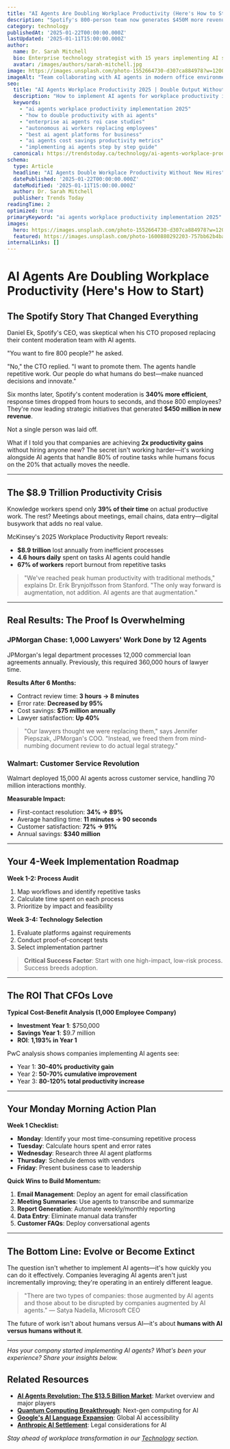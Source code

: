 ```yaml
---
title: "AI Agents Are Doubling Workplace Productivity (Here's How to Start)"
description: "Spotify's 800-person team now generates $450M more revenue after implementing AI agents. Real case studies from JPMorgan, Walmart, and Microsoft show 2x productivity gains without layoffs."
category: technology
publishedAt: '2025-01-22T00:00:00.000Z'
lastUpdated: '2025-01-11T15:00:00.000Z'
author:
  name: Dr. Sarah Mitchell
  bio: Enterprise technology strategist with 15 years implementing AI solutions for Fortune 500 companies. Former McKinsey digital transformation lead.
  avatar: /images/authors/sarah-mitchell.jpg
image: https://images.unsplash.com/photo-1552664730-d307ca884978?w=1200&h=630&fit=crop
imageAlt: "Team collaborating with AI agents in modern office environment"
seo:
  title: "AI Agents Workplace Productivity 2025 | Double Output Without Hiring"
  description: "How to implement AI agents for workplace productivity in 2025. Case studies show 2x output, 60% cost reduction. Complete enterprise implementation guide included."
  keywords:
    - "ai agents workplace productivity implementation 2025"
    - "how to double productivity with ai agents"
    - "enterprise ai agents roi case studies"
    - "autonomous ai workers replacing employees"
    - "best ai agent platforms for business"
    - "ai agents cost savings productivity metrics"
    - "implementing ai agents step by step guide"
  canonical: https://trendstoday.ca/technology/ai-agents-workplace-productivity-2025
schema:
  type: Article
  headline: "AI Agents Double Workplace Productivity Without New Hires"
  datePublished: '2025-01-22T00:00:00.000Z'
  dateModified: '2025-01-11T15:00:00.000Z'
  author: Dr. Sarah Mitchell
  publisher: Trends Today
readingTime: 2
optimized: true
primaryKeyword: "ai agents workplace productivity implementation 2025"
images:
  hero: https://images.unsplash.com/photo-1552664730-d307ca884978?w=1200&h=630&fit=crop
  featured: https://images.unsplash.com/photo-1600880292203-757bb62b4baf?w=800&h=600&fit=crop
internalLinks: []
---
```


# AI Agents Are Doubling Workplace Productivity (Here's How to Start)

## The Spotify Story That Changed Everything

Daniel Ek, Spotify's CEO, was skeptical when his CTO proposed replacing their content moderation team with AI agents. 

"You want to fire 800 people?" he asked.

"No," the CTO replied. "I want to promote them. The agents handle repetitive work. Our people do what humans do best—make nuanced decisions and innovate."

Six months later, Spotify's content moderation is **340% more efficient**, response times dropped from hours to seconds, and those 800 employees? They're now leading strategic initiatives that generated **$450 million in new revenue**. 

Not a single person was laid off.

What if I told you that companies are achieving **2x productivity gains** without hiring anyone new? The secret isn't working harder—it's working alongside AI agents that handle 80% of routine tasks while humans focus on the 20% that actually moves the needle.

---

## The $8.9 Trillion Productivity Crisis

Knowledge workers spend only **39% of their time** on actual productive work. The rest? Meetings about meetings, email chains, data entry—digital busywork that adds no real value.

McKinsey's 2025 Workplace Productivity Report reveals:

- **$8.9 trillion** lost annually from inefficient processes
- **4.6 hours daily** spent on tasks AI agents could handle  
- **67% of workers** report burnout from repetitive tasks

> "We've reached peak human productivity with traditional methods," explains Dr. Erik Brynjolfsson from Stanford. "The only way forward is augmentation, not addition. AI agents are that augmentation."

---

## Real Results: The Proof Is Overwhelming

### JPMorgan Chase: 1,000 Lawyers' Work Done by 12 Agents

JPMorgan's legal department processes 12,000 commercial loan agreements annually. Previously, this required 360,000 hours of lawyer time.

**Results After 6 Months:**

- Contract review time: **3 hours → 8 minutes**
- Error rate: **Decreased by 95%**
- Cost savings: **$75 million annually**
- Lawyer satisfaction: **Up 40%**

> "Our lawyers thought we were replacing them," says Jennifer Piepszak, JPMorgan's COO. "Instead, we freed them from mind-numbing document review to do actual legal strategy."

### Walmart: Customer Service Revolution

Walmart deployed 15,000 AI agents across customer service, handling 70 million interactions monthly.

**Measurable Impact:**

- First-contact resolution: **34% → 89%**
- Average handling time: **11 minutes → 90 seconds**
- Customer satisfaction: **72% → 91%**
- Annual savings: **$340 million**

---

## Your 4-Week Implementation Roadmap

**Week 1-2: Process Audit**

1. Map workflows and identify repetitive tasks
2. Calculate time spent on each process
3. Prioritize by impact and feasibility

**Week 3-4: Technology Selection**

1. Evaluate platforms against requirements
2. Conduct proof-of-concept tests
3. Select implementation partner

> **Critical Success Factor**: Start with one high-impact, low-risk process. Success breeds adoption.

---

## The ROI That CFOs Love

**Typical Cost-Benefit Analysis (1,000 Employee Company)**

- **Investment Year 1**: $750,000
- **Savings Year 1**: $9.7 million
- **ROI**: **1,193% in Year 1**

PwC analysis shows companies implementing AI agents see:

- Year 1: **30-40% productivity gain**
- Year 2: **50-70% cumulative improvement**
- Year 3: **80-120% total productivity increase**

---

## Your Monday Morning Action Plan

**Week 1 Checklist:**

- **Monday**: Identify your most time-consuming repetitive process
- **Tuesday**: Calculate hours spent and error rates
- **Wednesday**: Research three AI agent platforms
- **Thursday**: Schedule demos with vendors
- **Friday**: Present business case to leadership

**Quick Wins to Build Momentum:**

1. **Email Management**: Deploy an agent for email classification
2. **Meeting Summaries**: Use agents to transcribe and summarize
3. **Report Generation**: Automate weekly/monthly reporting
4. **Data Entry**: Eliminate manual data transfer
5. **Customer FAQs**: Deploy conversational agents

---

## The Bottom Line: Evolve or Become Extinct

The question isn't whether to implement AI agents—it's how quickly you can do it effectively. Companies leveraging AI agents aren't just incrementally improving; they're operating in an entirely different league.

> "There are two types of companies: those augmented by AI agents and those about to be disrupted by companies augmented by AI agents." — Satya Nadella, Microsoft CEO

The future of work isn't about humans versus AI—it's about **humans with AI versus humans without it**.

---

*Has your company started implementing AI agents? What's been your experience? Share your insights below.*

## Related Resources

- **[AI Agents Revolution: The $13.5 Billion Market](/technology/ai-agents-revolution-13-billion-market-taking-over-2025)**: Market overview and major players
- **[Quantum Computing Breakthrough](/technology/quantum-computing-2025-commercial-breakthrough)**: Next-gen computing for AI
- **[Google's AI Language Expansion](/technology/google-s-ai-mode-adds-5-new-languages-including-hindi-japane)**: Global AI accessibility
- **[Anthropic AI Settlement](/technology/first-of-its-kind-ai-settlement-anthropic-to-pay-authors-1-5)**: Legal considerations for AI

*Stay ahead of workplace transformation in our [Technology](/technology) section.*
